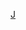 {{Asbox
| image     = Jiangxi prfc map.png
| pix       = 30
| subject   = 
| qualifier = 關於[[江西行政区划]]
| category  = 江西行政区划小作品
| tempsort  = 
| name      = Template:江西行政区划小作品
}}<noinclude>
[[Category:中国各省行政区划小作品模板|J]]
[[Category:江西行政区划模板| ]]
</noinclude>